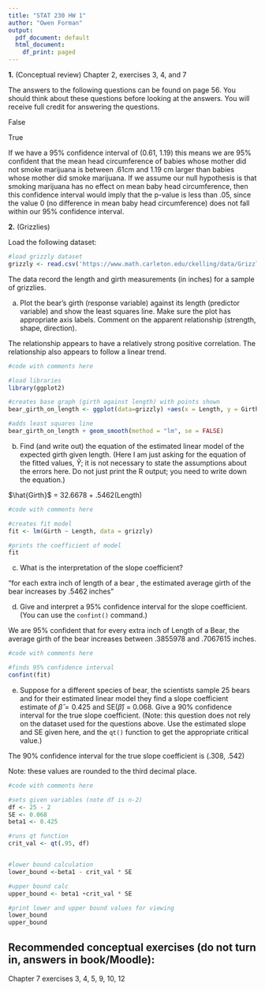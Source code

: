 ```yaml
---
title: "STAT 230 HW 1"
author: "Owen Forman" 
output:
  pdf_document: default
  html_document:
    df_print: paged
---
```


**1.** (Conceptual review) Chapter 2, exercises 3, 4, and 7

The answers to the following questions can be found on page 56. You should think about these questions before looking at the answers. You will receive full credit for answering the questions.

\textbf{Chapter 2, Exercise 3 Answer:} False

\vspace{4pt}

\textbf{Chapter 2, Exercise 4 Answer:} True

\vspace{4pt}

\textbf{Chapter 2, Exercise 7 Answer:} If we have a 95% confidence interval of (0.61, 1.19) this means we are 95% confident that the mean head circumference of babies whose mother did not smoke marijuana is between .61cm and 1.19 cm larger than babies whose mother did smoke marijuana. If we assume our null hypothesis is that smoking marijuana has no effect on mean baby head circumference, then this confidence interval would imply that the p-value is less than .05, since the value 0 (no difference in mean baby head circumference) does not fall within our 95% confidence interval.

\vspace{15pt}

**2.** (Grizzlies)

Load the following dataset:

```r
#load grizzly dataset
grizzly <- read.csv('https://www.math.carleton.edu/ckelling/data/Grizzly.csv', header=TRUE)
```

The data record the length and girth measurements (in inches) for a sample of grizzlies.

(a) Plot the bear's girth (response variable) against its length (predictor variable) and show the least squares line. Make sure the plot has appropriate axis labels. Comment on the apparent relationship (strength, shape, direction).

\textbf{Answer:} The relationship appears to have a relatively strong positive correlation. The relationship also appears to follow a linear trend.

```r
#code with comments here

#load libraries
library(ggplot2)

#creates base graph (girth against length) with points shown
bear_girth_on_length <- ggplot(data=grizzly) +aes(x = Length, y = Girth) + geom_point() + labs(title = "Regression of Bear Girth Against Length", x = "Length of Bear (in inches)", y = "Girth of Bear (in inches)")

#adds least squares line
bear_girth_on_length + geom_smooth(method = "lm", se = FALSE)
```

(b) Find (and write out) the equation of the estimated linear model of the expected girth given length. (Here I am just asking for the equation of the fitted values, $\hat{Y}$; it is not necessary to state the assumptions about the errors here. Do not just print the R output; you need to write down the equation.)

\textbf{Answer:} $\hat{Girth}$ = 32.6678 + .5462(Length)

```r
#code with comments here

#creates fit model
fit <- lm(Girth ~ Length, data = grizzly)

#prints the coefficient of model
fit

```

(c) What is the interpretation of the slope coefficient?

\textbf{Answer:} "for each extra inch of length of a bear , the estimated average girth of the bear increases by .5462 inches"

(d) Give and interpret a 95% confidence interval for the slope coefficient. (You can use the `confint()` command.)

\textbf{Answer:} We are 95% confident that for every extra inch of Length of a Bear, the  average girth of the bear increases between .3855978 and .7067615 inches.

```r
#code with comments here

#finds 95% confidence interval
confint(fit)
```

(e) Suppose for a different species of bear, the scientists sample 25 bears and for their estimated linear model they find a slope coefficient estimate of $\hat{\beta} = 0.425$ and SE($\hat{\beta}$) = 0.068. Give a 90% confidence interval for the true slope coefficient. (Note: this question does not rely on the dataset used for the questions above. Use the estimated slope and SE given here, and the `qt()` function to get the appropriate critical value.)

\textbf{Answer:} The 90% confidence interval for the true slope coefficient is (.308, .542)

Note: these values are rounded to the third decimal place.

```r
#code with comments here

#sets given variables (note df is n-2)
df <- 25 - 2
SE <- 0.068
beta1 <- 0.425

#runs qt function
crit_val <- qt(.95, df)


#lower bound calculation
lower_bound <-beta1 - crit_val * SE

#upper bound calc
upper_bound <- beta1 +crit_val * SE

#print lower and upper bound values for viewing
lower_bound
upper_bound
```

## Recommended conceptual exercises (do not turn in, answers in book/Moodle):

Chapter 7 exercises 3, 4, 5, 9, 10, 12
